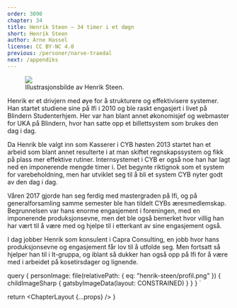 ```yaml
---
order: 3090
chapter: 34
title: Henrik Steen — 34 timer i et døgn
short: Henrik Steen
author: Arne Hassel
license: CC BY-NC 4.0
previous: /personer/narve-traedal
next: /appendiks
---
```



<Figure position="end">
  <Image src={props.data.personImage} />
  <Figcaption>Illustrasjonsbilde av Henrik Steen.</Figcaption>
</Figure>

Henrik er et drivjern med øye for å strukturere og effektivisere systemer. Han startet studiene sine på Ifi i 
2010 og ble raskt engasjert i livet på Blindern Studenterhjem. Her var han blant annet økonomisjef og webmaster 
for UKA på Blindern, hvor han satte opp et billettsystem som brukes den dag i dag.

Da Henrik ble valgt inn som Kasserer i CYB høsten 2013 startet han et arbeid som blant annet resulterte i at 
man skiftet regnskapssystem og fikk på plass mer effektive rutiner. Internsystemet i CYB er også noe han har 
lagt ned en imponerende mengde timer i. Det begynte riktignok som et system for varebeholdning, men har 
utviklet seg til å bli et system CYB nyter godt av den dag i dag.

Våren 2017 gjorde han seg ferdig med mastergraden på Ifi, og på generalforsamling samme semester ble han 
tildelt CYBs æresmedlemskap. Begrunnelsen var hans enorme engasjement i foreningen, med en imponerende 
produksjonsevne, men det ble også bemerket hvor villig han har vært til å være med og hjelpe til i etterkant 
av sine engasjement også.

I dag jobber Henrik som konsulent i Capra Consulting, en jobb hvor hans produksjonsevne og engasjement får 
lov til å utfolde seg. Men fortsatt så hjelper han til i It-gruppa, og iblant så dukker han også opp på Ifi 
for å være med i arbeidet på kosetirsdager og lignende.

  query {
    personImage: file(relativePath: { eq: "henrik-steen/profil.png" }) {
      childImageSharp {
        gatsbyImageData(layout: CONSTRAINED)
      }
    }
  }
`

  return <ChapterLayout {...props} />
}
